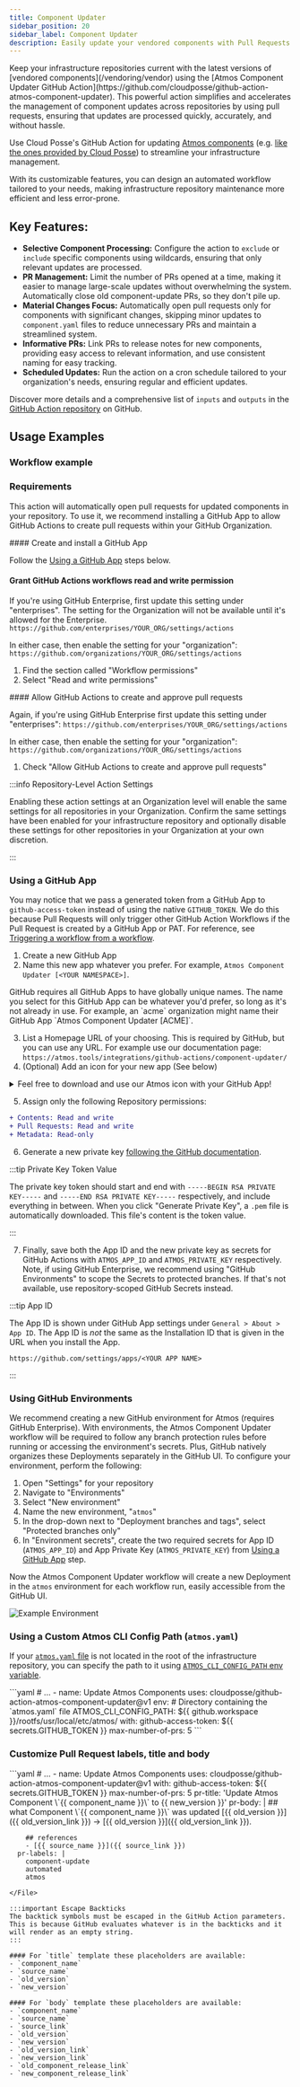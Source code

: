```yaml
---
title: Component Updater
sidebar_position: 20
sidebar_label: Component Updater
description: Easily update your vendored components with Pull Requests
---
```



<Intro>
Keep your infrastructure repositories current with the latest versions of [vendored components](/vendoring/vendor) using the [Atmos Component Updater GitHub Action](https://github.com/cloudposse/github-action-atmos-component-updater). This powerful action simplifies and accelerates the management of component updates across repositories by using pull requests, ensuring that updates are processed quickly, accurately, and without hassle.
</Intro>

Use Cloud Posse's GitHub Action for updating [Atmos components](/core-concepts/components/) (e.g. [like the ones provided by Cloud Posse](https://github.com/cloudposse/terraform-aws-components/)) to streamline your infrastructure management.



With its customizable features, you can design an automated workflow tailored to your needs, making infrastructure repository maintenance more efficient and less error-prone.

## Key Features:

- **Selective Component Processing:** Configure the action to `exclude` or `include` specific components using wildcards, ensuring that only relevant updates are processed.
- **PR Management:** Limit the number of PRs opened at a time, making it easier to manage large-scale updates without overwhelming the system. Automatically close old component-update PRs, so they don't pile up.
- **Material Changes Focus:** Automatically open pull requests only for components with significant changes, skipping minor updates to `component.yaml` files to reduce unnecessary PRs and maintain a streamlined system.
- **Informative PRs:** Link PRs to release notes for new components, providing easy access to relevant information, and use consistent naming for easy tracking.
- **Scheduled Updates:** Run the action on a cron schedule tailored to your organization's needs, ensuring regular and efficient updates.

Discover more details and a comprehensive list of `inputs` and `outputs` in the [GitHub Action repository](https://github.com/cloudposse/github-action-atmos-component-updater) on GitHub.

## Usage Examples

### Workflow example

<RemoteFile source="https://raw.githubusercontent.com/cloudposse/docs/refs/heads/master/examples/legacy/snippets/.github/workflows/atmos-components-updater.yml" />

### Requirements

This action will automatically open pull requests for updated components in your repository.
To use it, we recommend installing a GitHub App to allow GitHub Actions to create pull requests within your GitHub Organization.

<Step>
  #### <StepNumber/> Create and install a GitHub App

  Follow the [Using a GitHub App](#using-a-github-app) steps below.
</Step>
<Step>
  #### <StepNumber/> Grant GitHub Actions workflows read and write permission

  If you're using GitHub Enterprise, first update this setting under "enterprises". The setting for the Organization will not be available until it's allowed for the Enterprise.
  `https://github.com/enterprises/YOUR_ORG/settings/actions`

  In either case, then enable the setting for your "organization":
  `https://github.com/organizations/YOUR_ORG/settings/actions`

  1. Find the section called "Workflow permissions"
  1. Select "Read and write permissions"
</Step>
<Step>
  #### <StepNumber/> Allow GitHub Actions to create and approve pull requests

  Again, if you're using GitHub Enterprise first update this setting under "enterprises":
  `https://github.com/enterprises/YOUR_ORG/settings/actions`

  In either case, then enable the setting for your "organization":
  `https://github.com/organizations/YOUR_ORG/settings/actions`

  1. Check "Allow GitHub Actions to create and approve pull requests"

  :::info Repository-Level Action Settings

  Enabling these action settings at an Organization level will enable the same settings for all repositories in your Organization. Confirm the same settings have been enabled for your infrastructure repository and optionally disable these settings for other repositories in your Organization at your own discretion.

  :::
</Step>

### Using a GitHub App

You may notice that we pass a generated token from a GitHub App to `github-access-token` instead of using the native `GITHUB_TOKEN`. We do this because Pull Requests will only trigger other GitHub Action Workflows if the Pull Request is created by a GitHub App or PAT. For reference, see [Triggering a workflow from a workflow](https://docs.github.com/en/actions/using-workflows/triggering-a-workflow#triggering-a-workflow-from-a-workflow).

1. Create a new GitHub App
2. Name this new app whatever you prefer. For example, `Atmos Component Updater [<YOUR NAMESPACE>]`.
  <Admonition type="tip" title="GitHub Requires Unique App Names">
  GitHub requires all GitHub Apps to have globally unique names. The name you select for this GitHub App can be whatever you'd prefer, so long as it's not already in use. For example, an `acme` organization might name their GitHub App `Atmos Component Updater [ACME]`.
  </Admonition>

3. List a Homepage URL of your choosing. This is required by GitHub, but you can use any URL. For example use our documentation page: `https://atmos.tools/integrations/github-actions/component-updater/`
4. (Optional) Add an icon for your new app (See below)

<details>
<summary>Feel free to download and use our Atmos icon with your GitHub App!</summary>

![App Icon](/img/github-actions/github-app.png)

</details>

5. Assign only the following Repository permissions:

```diff
+ Contents: Read and write
+ Pull Requests: Read and write
+ Metadata: Read-only
```

6. Generate a new private key [following the GitHub documentation](https://docs.github.com/en/apps/creating-github-apps/authenticating-with-a-github-app/managing-private-keys-for-github-apps#generating-private-keys).

:::tip Private Key Token Value

The private key token should start and end with `-----BEGIN RSA PRIVATE KEY-----` and `-----END RSA PRIVATE KEY-----` respectively, and include everything in between.
When you click "Generate Private Key", a `.pem` file is automatically downloaded. This file's content is the token value.

:::

7. Finally, save both the App ID and the new private key as secrets for GitHub Actions with `ATMOS_APP_ID` and `ATMOS_PRIVATE_KEY` respectively. Note, if using GitHub Enterprise, we recommend using "GitHub Environments" to scope the Secrets to protected branches. If that's not available, use repository-scoped GitHub Secrets instead.

:::tip App ID

The App ID is shown under GitHub App settings under `General > About > App ID`. The App ID is _not_ the same as the Installation ID that is given in the URL when you install the App.

`https://github.com/settings/apps/<YOUR APP NAME>`

:::

### Using GitHub Environments

We recommend creating a new GitHub environment for Atmos (requires GitHub Enterprise). With environments, the Atmos Component Updater workflow will be required to follow any branch protection rules before running or accessing the environment's secrets. Plus, GitHub natively organizes these Deployments separately in the GitHub UI.
To configure your environment, perform the following:
1. Open "Settings" for your repository
1. Navigate to "Environments"
1. Select "New environment"
1. Name the new environment, "`atmos`"
1. In the drop-down next to "Deployment branches and tags", select "Protected branches only"
1. In "Environment secrets", create the two required secrets for App ID (`ATMOS_APP_ID`) and App Private Key (`ATMOS_PRIVATE_KEY`) from [Using a GitHub App](#using-a-github-app) step.

Now the Atmos Component Updater workflow will create a new Deployment in the `atmos` environment for each workflow run, easily accessible from the GitHub UI.

![Example Environment](/img/github-actions/github-deployment-environment.png)

### Using a Custom Atmos CLI Config Path (`atmos.yaml`)

If your [`atmos.yaml` file](https://atmos.tools/cli/configuration) is not located in the root of the infrastructure repository, you can specify the path to it using [`ATMOS_CLI_CONFIG_PATH` env variable](https://atmos.tools/cli/configuration/#environment-variables).

<File title=".github/workflows/atmos-component-updater.yaml">
```yaml
  # ...
  - name: Update Atmos Components
    uses: cloudposse/github-action-atmos-component-updater@v1
    env:
      # Directory containing the `atmos.yaml` file
      ATMOS_CLI_CONFIG_PATH: ${{ github.workspace }}/rootfs/usr/local/etc/atmos/
    with:
      github-access-token: ${{ secrets.GITHUB_TOKEN }}
      max-number-of-prs: 5
```
</File>

### Customize Pull Request labels, title and body

<File title=".github/workflows/atmos-component-updater.yaml">
```yaml
  # ...
  - name: Update Atmos Components
    uses: cloudposse/github-action-atmos-component-updater@v1
    with:
      github-access-token: ${{ secrets.GITHUB_TOKEN }}
      max-number-of-prs: 5
      pr-title: 'Update Atmos Component \`{{ component_name }}\` to {{ new_version }}'
      pr-body: |
        ## what
        Component \`{{ component_name }}\` was updated [{{ old_version }}]({{ old_version_link }}) → [{{ old_version }}]({{ old_version_link }}).

        ## references
        - [{{ source_name }}]({{ source_link }})
      pr-labels: |
        component-update
        automated
        atmos
```
</File>

:::important Escape Backticks
The backtick symbols must be escaped in the GitHub Action parameters. This is because GitHub evaluates whatever is in the backticks and it will render as an empty string.
:::

#### For `title` template these placeholders are available:
- `component_name`
- `source_name`
- `old_version`
- `new_version`

#### For `body` template these placeholders are available:
- `component_name`
- `source_name`
- `source_link`
- `old_version`
- `new_version`
- `old_version_link`
- `new_version_link`
- `old_component_release_link`
- `new_component_release_link`
